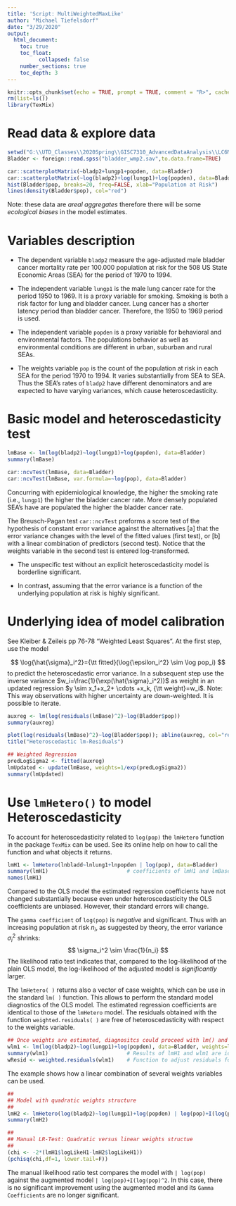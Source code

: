 ---
title: 'Script: MultiWeightedMaxLike'
author: "Michael Tiefelsdorf"
date: "3/29/2020"
output: 
  html_document:
    toc: true
    toc_float: 
          collapsed: false
    number_sections: true          
    toc_depth: 3  
---

```{r setup, include=FALSE}
knitr::opts_chunk$set(echo = TRUE, prompt = TRUE, comment = "R>", cache = FALSE)
rm(list=ls())
library(TexMix)
```

# Read data & explore data
```{r readdata}
setwd("G:\\UTD_Classes\\2020Spring\\GISC7310_AdvancedDataAnalysis\\LC6MLandGLS")
Bladder <- foreign::read.spss("bladder_wmp2.sav",to.data.frame=TRUE)

car::scatterplotMatrix(~bladp2+lungp1+popden, data=Bladder)
car::scatterplotMatrix(~log(bladp2)+log(lungp1)+log(popden), data=Bladder)
hist(Bladder$pop, breaks=20, freq=FALSE, xlab="Population at Risk")
lines(density(Bladder$pop), col="red")
```

Note: these data are _areal aggregates_ therefore there will be some _ecological biases_ in the model estimates.

# Variables description
* The dependent variable `bladp2` measure the age-adjusted male bladder cancer mortality rate per 100.000 population at risk for the 508 US State Economic Areas (SEA) for the period of 1970 to 1994.

* The independent variable `lungp1` is the male lung cancer rate for the period 1950 to 1969. It is a proxy variable for smoking. Smoking is both a risk factor for lung and bladder cancer. Lung cancer has a shorter latency period than bladder cancer. Therefore, the 1950 to 1969 period is used.

* The independent variable `popden` is a proxy variable for behavioral and environmental factors. The populations behavior as well as environmental conditions are different in urban, suburban and rural SEAs.

* The weights variable `pop` is the count of the population at risk in each SEA for the period 1970 to 1994. It varies substantially from SEA to SEA. Thus the SEA's rates of `bladp2` have different denominators and are expected to have varying variances, which cause heteroscedasticity.

# Basic model and heteroscedasticity test

```{r heterotest}
lmBase <- lm(log(bladp2)~log(lungp1)+log(popden), data=Bladder)
summary(lmBase)

car::ncvTest(lmBase, data=Bladder) 
car::ncvTest(lmBase, var.formula=~log(pop), data=Bladder)
```

Concurring with epidemiological knowledge, the higher the smoking rate (i.e., `lungp1`) the higher the bladder cancer rate. More densely populated SEA's have are populated the higher the bladder cancer rate. 

The Breusch-Pagan test `car::ncvTest` preforms a score test of the hypothesis of constant error variance against the alternatives [a] that the error variance changes with the level of the fitted values (first test), or [b] with a linear combination of predictors (second test). Notice that the weights variable in the second test is entered log-transformed.

* The unspecific test without an explicit heteroscedasticity model is borderline significant. 

* In contrast, assuming that the error variance is a function of the underlying population at risk is highly significant.

# Underlying idea of model calibration
See Kleiber & Zeileis pp 76-78 "Weighted Least Squares".  At the first step, use the model 

$$
 \log{\hat{\sigma}_i^2}={\tt fitted}(\log{\epsilon_i^2} \sim \log pop_i) 
$$
to predict the heteroscedastic error variance. In a subsequent step use the inverse variance $w_i=\frac{1}{\exp(\hat{\sigma}_i^2)}$ as weight in an updated regression $y \sim x_1+x_2+ \cdots +x_k, {\tt weight}=w_i$. Note: This way observations with higher uncertainty are down-weighted. It is possible to iterate.

```{r auxreg}
auxreg <- lm(log(residuals(lmBase)^2)~log(Bladder$pop)) 
summary(auxreg)

plot(log(residuals(lmBase)^2)~log(Bladder$pop)); abline(auxreg, col="red")
title("Heteroscedastic lm-Residuals")

## Weighted Regression
predLogSigma2 <- fitted(auxreg)
lmUpdated <- update(lmBase, weights=1/exp(predLogSigma2))
summary(lmUpdated)

```

# Use `lmHetero()` to model Heteroscedasticity
To account for heteroscedasticity related to `log(pop)` the `lmHetero` function in the package `TexMix` can be used. See its online help on how to call the function and what objects it returns.

```{r simpleHetero}
lmH1 <- lmHetero(lnbladd~lnlung1+lnpopden | log(pop), data=Bladder)
summary(lmH1)                         # coefficients of lmH1 and lmBase are similar
names(lmH1)
```

Compared to the OLS model the estimated regression coefficients have not changed substantially because even under heteroscedasticity the OLS coefficients are unbiased. However, their standard errors will change.

The `gamma coefficient` of `log(pop)` is _negative_ and significant. Thus with an increasing population at risk $n_i$, as suggested by theory, the error variance $\sigma_i^2$ shrinks:
$$
\sigma_i^2 \sim \frac{1}{n_i}
$$
The likelihood ratio test indicates that, compared to the log-likelihood of the plain OLS model, the log-likelihood of the adjusted model is _significantly_ larger.

The `lmHetero( )` returns also a vector of case weights, which can be use in the standard `lm( )` function. This allows to perform the standard model diagnostics of the OLS model. The estimated regression coefficients are identical to those of the `lmHetero` model. The residuals obtained with the function `weighted.residuals( )` are free of heteroscedasticity with respect to the weights variable.

```{r weightReg}
## Once weights are estimated, diagnositcs could proceed with lm() and the weights-option
wlm1 <- lm(log(bladp2)~log(lungp1)+log(popden), data=Bladder, weights=lmH1$weights)
summary(wlm1)                         # Results of lmH1 and wlm1 are identical
wResid <- weighted.residuals(wlm1)    # Function to adjust residuals for heteroscedasticity
```

The example shows how a linear combination of several weights variables can be used.
```{r squareHetero}
##
## Model with quadratic weights structure
##
lmH2 <- lmHetero(log(bladp2)~log(lungp1)+log(popden) | log(pop)+I(log(pop)^2), data=Bladder)
summary(lmH2)

##
## Manual LR-Test: Quadratic versus linear weights structue
##
(chi <- -2*(lmH1$logLikeH1-lmH2$logLikeH1))
(pchisq(chi,df=1, lower.tail=F))
```

The manual likelihood ratio test compares the model with `| log(pop)` against the augmented model `| log(pop)+I(log(pop)^2`. In this case, there is no significant improvement using the augmented model and its `Gamma Coefficients` are no longer significant.